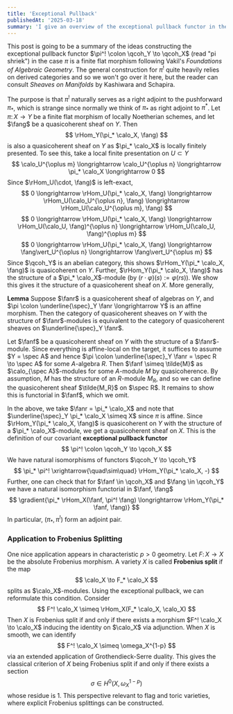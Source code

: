 ```yaml
---
title: 'Exceptional Pullback'
publishedAt: '2025-03-18'
summary: 'I give an overview of the exceptional pullback functor in the context of finite flat morphisms of quasicoherent sheaves, which is a natural right adjoint to the pushforward functor.'
---
```


This post is going to be a summary of the ideas constructing the exceptional pullback functor $\pi^! \colon \qcoh_Y \to \qcoh_X$ (read "pi shriek") in the case $\pi$ is a finite flat morphism following Vakil's *Foundations of Algebraic Geometry*. The general construction for $\pi^!$ quite heavily relies on derived categories and so we won't go over it here, but the reader can consult *Sheaves on Manifolds* by Kashiwara and Schapira.

The purpose is that $\pi^!$ naturally serves as a right adjoint to the pushforward $\pi_*$, which is strange since normally we think of $\pi_*$ as right adjoint to $\pi^*$. Let $\pi \colon X \to Y$ be a finite flat morphism of locally Noetherian schemes, and let $\fang$ be a quasicoherent sheaf on $Y$. Then
$$
\rHom_Y(\pi_* \calo_X, \fang)
$$
is also a quasicoherent sheaf on $Y$ as $\pi_* \calo_X$ is locally finitely presented. To see this, take a local finite presentation on $U \subset Y$
$$
\calo_U^{\oplus m} \longrightarrow \calo_U^{\oplus n} \longrightarrow \pi_* \calo_X \longrightarrow 0
$$
Since $\rHom_U(\cdot, \fang)$ is left-exact,
$$
0 \longrightarrow \rHom_U(\pi_* \calo_X, \fang) \longrightarrow \rHom_U(\calo_U^{\oplus n}, \fang) \longrightarrow \rHom_U(\calo_U^{\oplus m}, \fang) 
$$
$$
0 \longrightarrow \rHom_U(\pi_* \calo_X, \fang) \longrightarrow \rHom_U(\calo_U, \fang)^{\oplus n} \longrightarrow \rHom_U(\calo_U, \fang)^{\oplus m}
$$
$$
0 \longrightarrow \rHom_U(\pi_* \calo_X, \fang) \longrightarrow \fang\vert_U^{\oplus n} \longrightarrow \fang\vert_U^{\oplus m}
$$
Since $\qcoh_Y$ is an abelian category, this shows $\rHom_Y(\pi_* \calo_X, \fang)$ is quasicoherent on $Y$. Further, $\rHom_Y(\pi_* \calo_X, \fang)$ has the structure of a $\pi_* \calo_X$-module (by $(r\cdot \varphi)(s) := \varphi(rs)$). We show this gives it the structure of a quasicoherent sheaf on $X$. More generally,

**Lemma** Suppose $\fanr$ is a quasicoherent sheaf of algebras on $Y$, and $\pi \colon \underline{\spec}_Y \fanr \longrightarrow Y$ is an affine morphism. Then the category of quasicoherent sheaves on $Y$ with the structure of $\fanr$-modules is equivalent to the category of quasicoherent sheaves on $\underline{\spec}_Y \fanr$.

Let $\fanf$ be a quasicoherent sheaf on $Y$ with the structure of a $\fanr$-module. Since everything is affine-local on the target, it suffices to assume $Y = \spec A$ and hence $\pi \colon \underline{\spec}_Y \fanr = \spec R \to \spec A$ for some $A$-algebra $R$. Then $\fanf \simeq \tilde{M}$ as $\calo_{\spec A}$-modules for some $A$-module $M$ by quasicoherence. By assumption, $M$ has the structure of an $R$-module $M_R$, and so we can define the quasicoherent sheaf $\tilde{M_R}$ on $\spec R$. It remains to show this is functorial in $\fanf$, which we omit. 

In the above, we take $\fanr = \pi_* \calo_X$ and note that $\underline{\spec}_Y \pi_* \calo_X \simeq X$ since $\pi$ is affine. Since $\rHom_Y(\pi_* \calo_X, \fang)$ is quasicoherent on $Y$ with the structure of a $\pi_* \calo_X$-module, we get a quasicoherent sheaf on $X$. This is the definition of our covariant **exceptional pullback functor**
$$
\pi^! \colon \qcoh_Y \to \qcoh_X
$$
We have natural isomorphisms of functors $\qcoh_Y \to \qcoh_Y$
$$
\pi_* \pi^! \xrightarrow{\quad\sim\quad} \rHom_Y(\pi_* \calo_X, -)
$$
Further, one can check that for $\fanf \in \qcoh_X$ and $\fang \in \qcoh_Y$ we have a natural isomorphism functorial in $\fanf, \fang$
$$
\gradient{\pi_* \rHom_X(\fanf, \pi^! \fang) \longrightarrow \rHom_Y(\pi_* \fanf, \fang)}
$$
In particular, $(\pi_*, \pi^!)$ form an adjoint pair.

### Application to Frobenius Splitting

One nice application appears in characteristic $p > 0$ geometry. Let $F \colon X \to X$ be the absolute Frobenius morphism. A variety $X$ is called **Frobenius split** if the map
$$
\calo_X \to F_* \calo_X
$$
splits as $\calo_X$-modules. Using the exceptional pullback, we can reformulate this condition. Consider
$$
F^! \calo_X \simeq \rHom_X(F_* \calo_X, \calo_X)
$$
Then $X$ is Frobenius split if and only if there exists a morphism $F^! \calo_X \to \calo_X$ inducing the identity on $\calo_X$ via adjunction. When $X$ is smooth, we can identify
$$
F^! \calo_X \simeq \omega_X^{1-p}
$$
via an extended application of Grothendieck-Serre duality. This gives the classical criterion of $X$ being Frobenius split if and only if there exists a section
$$
\sigma \in H^0(X, \omega_X^{1-p})
$$
whose residue is 1. This perspective relevant to flag and toric varieties, where explicit Frobenius splittings can be constructed.